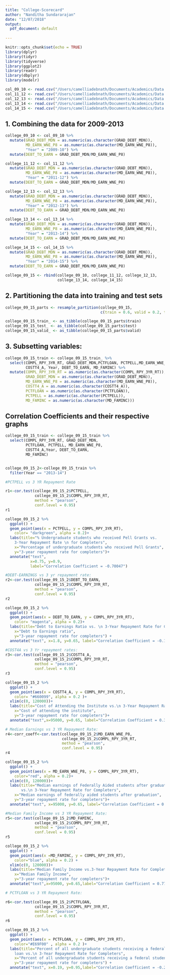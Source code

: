 ```yaml
---
title: "College-Scorecard"
author: "Nanditha Sundararajan"
date: "12/07/2018"
output:
  pdf_document: default
 
---
```


```r
knitr::opts_chunk$set(echo = TRUE)
library(dplyr)
library(tidyr)
library(tidyverse)
library(ggplot2)
library(readr)
library(dbplyr)
library(modelr)
```

```r
col_09_10 <- read.csv("/Users/camelliadebnath/Documents/Academics/Data Management DS 5110/CollegeScorecard_Raw_Data/MERGED2009_10_PP.csv")
col_11_12 <- read.csv("/Users/camelliadebnath/Documents/Academics/Data Management DS 5110/CollegeScorecard_Raw_Data/MERGED2011_12_PP.csv")
col_12_13 <- read.csv("/Users/camelliadebnath/Documents/Academics/Data Management DS 5110/CollegeScorecard_Raw_Data/MERGED2012_13_PP.csv")
col_13_14 <- read.csv("/Users/camelliadebnath/Documents/Academics/Data Management DS 5110/CollegeScorecard_Raw_Data/MERGED2013_14_PP.csv")
col_14_15 <- read.csv("/Users/camelliadebnath/Documents/Academics/Data Management DS 5110/CollegeScorecard_Raw_Data/MERGED2014_15_PP.csv")
```
## 1. Combining the data for 2009-2013   

```r
college_09_10 <- col_09_10 %>%
  mutate(GRAD_DEBT_MDN = as.numeric(as.character(GRAD_DEBT_MDN)),
         MD_EARN_WNE_P8 = as.numeric(as.character(MD_EARN_WNE_P8)),
         "Year" = "2009-10") %>%
  mutate(DEBT_TO_EARN = GRAD_DEBT_MDN/MD_EARN_WNE_P8)
```

```r
college_11_12 <- col_11_12 %>%
  mutate(GRAD_DEBT_MDN = as.numeric(as.character(GRAD_DEBT_MDN)),
         MD_EARN_WNE_P8 = as.numeric(as.character(MD_EARN_WNE_P8)),
         "Year" = "2011-12") %>%
  mutate(DEBT_TO_EARN = GRAD_DEBT_MDN/MD_EARN_WNE_P8)
```

```r
college_12_13 <- col_12_13 %>%
  mutate(GRAD_DEBT_MDN = as.numeric(as.character(GRAD_DEBT_MDN)),
         MD_EARN_WNE_P8 = as.numeric(as.character(MD_EARN_WNE_P8)),
         "Year" = "2012-13") %>%
  mutate(DEBT_TO_EARN = GRAD_DEBT_MDN/MD_EARN_WNE_P8)
```

```r
college_13_14 <- col_13_14 %>%
  mutate(GRAD_DEBT_MDN = as.numeric(as.character(GRAD_DEBT_MDN)),
         MD_EARN_WNE_P8 = as.numeric(as.character(MD_EARN_WNE_P8)),
         "Year" = "2013-14") %>%
  mutate(DEBT_TO_EARN = GRAD_DEBT_MDN/MD_EARN_WNE_P8)
```

```r
college_14_15 <- col_14_15 %>%
  mutate(GRAD_DEBT_MDN = as.numeric(as.character(GRAD_DEBT_MDN)),
         MD_EARN_WNE_P8 = as.numeric(as.character(MD_EARN_WNE_P8)),
         "Year" = "2014-15") %>%
  mutate(DEBT_TO_EARN = GRAD_DEBT_MDN/MD_EARN_WNE_P8)
```

```r
college_09_15 <- rbind(college_09_10, college_11_12, college_12_13,
                       college_13_14, college_14_15)
```

## 2. Partitioning the data into training and test sets  

```r
college_09_15_parts <- resample_partition(college_09_15,
                                          c(train = 0.6, valid = 0.2, test = 0.2)) 

college_09_15_train_ <- as_tibble(college_09_15_parts$train)
college_09_15_test_ <- as_tibble(college_09_15_parts$test)
college_09_15_valid_ <- as_tibble(college_09_15_parts$valid)
```

## 3. Subsetting variables:
```r
college_09_15_train <- college_09_15_train_ %>%
  select(COMPL_RPY_3YR_RT, GRAD_DEBT_MDN,PCTFLOAN, PCTPELL,MD_EARN_WNE_P8, 
         COSTT4_A, Year, DEBT_TO_EARN, MD_FAMINC) %>%
  mutate(COMPL_RPY_3YR_RT = as.numeric(as.character(COMPL_RPY_3YR_RT)),
         GRAD_DEBT_MDN = as.numeric(as.character(GRAD_DEBT_MDN)),
         MD_EARN_WNE_P8 = as.numeric(as.character(MD_EARN_WNE_P8)),
         COSTT4_A = as.numeric(as.character(COSTT4_A)), 
         PCTFLOAN = as.numeric(as.character(PCTFLOAN)),
         PCTPELL = as.numeric(as.character(PCTPELL)),
         MD_FAMINC = as.numeric(as.character(MD_FAMINC))) 
```

## Correlation Coefficients and their respective graphs

```r
college_09_15_train <- college_09_15_train %>%
  select(COMPL_RPY_3YR_RT, GRAD_DEBT_MDN,
         PCTFLOAN, PCTPELL, MD_EARN_WNE_P8, 
         COSTT4_A,Year, DEBT_TO_EARN, 
         MD_FAMINC)


college_09_15_2<-college_09_15_train %>%
  filter(Year == "2013-14")
```

```r
#PCTPELL vs 3 YR Repayment Rate

r1<-cor.test(college_09_15_2$PCTPELL,
             college_09_15_2$COMPL_RPY_3YR_RT,
             method = "pearson",
             conf.level = 0.95)
r1
```

```r
college_09_15_2 %>%
  ggplot() +
  geom_point(aes(x = PCTPELL, y = COMPL_RPY_3YR_RT),
    color= "darkgreen", alpha = 0.2)+
  labs(title="% Undergraduate students who received Pell Grants vs. 
    3-Year Repayment Rate \n for Completers",
    x="Percentage of undergraduate students who received Pell Grants",
    y="3-year repayment rate for completers")+ 
  annotate("text",
           x=0.75, y=0.9, 
           label="Correlation Coefficient = -0.70047")
```


```r
#DEBT-EARNINGS vs 3 yr repayment rate:
r2<-cor.test(college_09_15_2$DEBT_TO_EARN,
             college_09_15_2$COMPL_RPY_3YR_RT,
             method = "pearson", 
             conf.level = 0.95)
r2 
```

```r
college_09_15_2 %>%
  ggplot() +
  geom_point(aes(x = DEBT_TO_EARN, y = COMPL_RPY_3YR_RT),
    color= "magenta", alpha = 0.2)+
  labs(title="Debt to Earnings Ratio vs. \n 3-Year Repayment Rate for Completers",
    x="Debt to Earnings ratio",
    y="3-year repayment rate for completers") + 
  annotate("text", x=1.8, y=0.65, label="Correlation Coefficient = -0.1860051")
```


```r
#COST4A vs 3 Yr repayment rates:
r3<-cor.test(college_09_15_2$COSTT4_A,
             college_09_15_2$COMPL_RPY_3YR_RT,
             method = "pearson",
             conf.level = 0.95)
r3

```

```r
college_09_15_2 %>%
  ggplot() +
  geom_point(aes(x = COSTT4_A, y = COMPL_RPY_3YR_RT),
    color= "#660099", alpha = 0.2 )+
  xlim(c(0, 120000))+
  labs(title="Cost of Attending the Institute vs.\n 3-Year Repayment Rate for Completers",
    x="Cost of attending the institute",
    y="3-year repayment rate for completers")+ 
  annotate("text",x=95000, y=0.65, label="Correlation Coefficient = 0.3033664")
```

```r
# Median Earnings vs 3 YR Repayment Rate:
r4<-corr_coeff<-cor.test(college_09_15_2$MD_EARN_WNE_P8,
                         college_09_15_2$COMPL_RPY_3YR_RT,
                         method = "pearson", 
                         conf.level = 0.95)
r4
```

```r
college_09_15_2 %>%
  ggplot() +
  geom_point(aes(x = MD_EARN_WNE_P8, y = COMPL_RPY_3YR_RT),
    color="red", alpha = 0.2)+
  xlim(c(0, 120000))+
  labs(title="Median earnings of Federally Aided students after graduation 
       vs.\n 3-Year Repayment Rate for Completers",
    x="Median earnings of federally aided students after graduation",
    y="3-year repayment rate for completers")+
  annotate("text", x=95000, y=0.65, label="Correlation Coefficient = 0.6578909")
```

```r
#Median Family Income vs 3 YR Repayment Rate:
r5<-cor.test(college_09_15_2$MD_FAMINC,
             college_09_15_2$COMPL_RPY_3YR_RT,
             method = "pearson", 
             conf.level = 0.95) 
r5
```

```r
college_09_15_2 %>%
  ggplot() +
  geom_point(aes(x =MD_FAMINC, y = COMPL_RPY_3YR_RT),
    color="blue", alpha = 0.2) + 
  xlim(c(0, 120000))+
  labs(title="Median Family Income vs.3-Year Repayment Rate for Completers",
    x="Median Family Income",
    y="3-year repayment rate for completers")+
  annotate("text",x=95000, y=0.65,label="Correlation Coefficient = 0.7743165")
```

```r
# PCTFLOAN vs 3 YR Repayment Rate:

r6<-cor.test(college_09_15_2$PCTFLOAN,
             college_09_15_2$COMPL_RPY_3YR_RT,
             method = "pearson", 
             conf.level = 0.95)
r6
```

```r
college_09_15_2 %>%
  ggplot() +
  geom_point(aes(x = PCTFLOAN, y = COMPL_RPY_3YR_RT),
    color="#E69F00" , alpha = 0.2 )+
  labs(title="Percent of all undergraduate students receiving a federal student 
    loan vs.\n 3-Year Repayment Rate for Completers",
    x="Percent of all undergraduate students receiving a federal student loan",
    y="3-year repayment rate for completers") +
  annotate("text", x=0.19, y=0.95,label="Correlation Coefficient = -0.2236313 ")
```